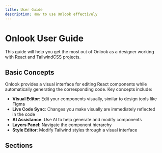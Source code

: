 ```yaml
---
title: User Guide
description: How to use Onlook effectively
---
```


# Onlook User Guide

This guide will help you get the most out of Onlook as a designer working with React and TailwindCSS projects.

## Basic Concepts

Onlook provides a visual interface for editing React components while automatically generating the corresponding code. Key concepts include:

- **Visual Editor**: Edit your components visually, similar to design tools like Figma
- **Live Code Sync**: Changes you make visually are immediately reflected in the code
- **AI Assistance**: Use AI to help generate and modify components
- **Layers Panel**: Navigate the component hierarchy
- **Style Editor**: Modify Tailwind styles through a visual interface

## Sections

<Cards>
  <Card title="UI Overview" href="/docs/user-guide/ui-overview" />
  <Card title="Editing Projects" href="/docs/user-guide/editing-projects" />
  <Card title="AI Features" href="/docs/user-guide/ai-features" />
  <Card title="Styling" href="/docs/user-guide/styling" />
  <Card title="Deployment" href="/docs/user-guide/deployment" />
</Cards>
